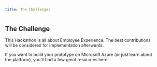 ```yaml
---
title: The Challenges
---
```


## The Challenge

This Hackathon is all about Employee Experience. 
The best contributions will be considered for implementation afterwards.


If you want to build your prototype on Microsoft Azure (or just learn about the platform), you'll find a few great resources here.

